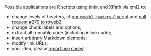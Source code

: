 Possible applications are R scripts using tinkr, and XPath via xml2 to:

* change levels of headers, cf [our `roweb2_headers.R` script](https://github.com/ropensci/tinkr/blob/main/inst/scripts/roweb2_headers.R) and [pull request #279 to roweb2](https://github.com/ropensci-archive/roweb2/pull/279);
* change chunk labels and options;
* extract all runnable code (including inline code);
* insert arbitrary Markdown elements;
* modify link URLs;
* your idea, please [report use cases](https://discuss.ropensci.org/c/usecases/10)!

